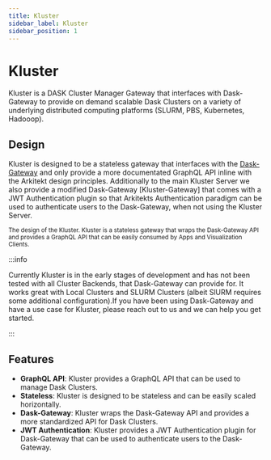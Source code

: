 ```yaml
---
title: Kluster
sidebar_label: Kluster
sidebar_position: 1
---
```



# Kluster

Kluster is a DASK Cluster Manager Gateway that interfaces with Dask-Gateway to provide on demand
scalable Dask Clusters on a variety of underlying distributed computing platforms (SLURM, PBS,
Kubernetes, Hadooop).


<GithubRepo url="https://github.com/arkitektio/kluster-server" title="Kluster"/>

## Design

Kluster is designed to be a stateless gateway that interfaces with the [Dask-Gateway](https://gateway.dask.org/en/latest/) 
and only provide a more documentated GraphQL API inline with the Arkitekt design principles. Additionally to the main 
Kluster Server we also provide a modified Dask-Gateway [Kluster-Gateway] that comes with a JWT Authentication plugin
so that Arkitekts Authentication paradigm can be used to authenticate users to the Dask-Gateway, when not using the
Kluster Server.


<div className="mt-2 p-6 w-full">
<Image img={design} />

<div className="text-gray-400 mb-2">
  <small>
     The design of the Kluster. Kluster is a stateless gateway that wraps the Dask-Gateway API and provides a
     GraphQL API that can be easily consumed by Apps and Visualization Clients.
  </small>
</div>
</div>

:::info

Currently Kluster is in the early stages of development and has not been tested with all Cluster Backends,
that Dask-Gateway can provide for. It works great with Local Clusters and SLURM Clusters (albeit SlURM requires
some additional configuration).If you have been using Dask-Gateway and have a use case for Kluster, please
reach out to us and we can help you get started.

:::

## Features

- **GraphQL API**: Kluster provides a GraphQL API that can be used to manage Dask Clusters.
- **Stateless**: Kluster is designed to be stateless and can be easily scaled horizontally.
- **Dask-Gateway**: Kluster wraps the Dask-Gateway API and provides a more standardized API for Dask Clusters.
- **JWT Authentication**: Kluster provides a JWT Authentication plugin for Dask-Gateway that can be used to authenticate
  users to the Dask-Gateway.


